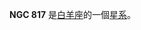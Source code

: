{{NGCInfoBox|NGCID=NGC 817|發現者=路易斯·斯威夫特|發現日期=1886年9月2日|其他編號=UGC 1611,MCG 3-6-33,ZWG 461.47|曆元=J2000.0|赤經=2時7分33.6秒
|赤緯=17°12'7"|星座=白羊座|星體=星系|星等=13.2|表面亮度=11.4|藍等=14.1}}

'''NGC 817''' 是[[白羊座|白羊座]]的一個[[星系|星系]]。

{{NGCReference|817}}

{{Catalogs|NGC=817}}
